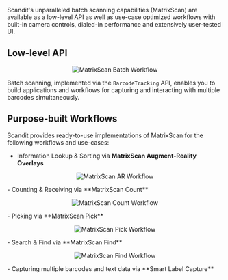Scandit's unparalleled batch scanning capabilities (MatrixScan) are available as a low-level API as well as use-case optimized workflows with built-in camera controls, dialed-in performance and extensively user-tested UI.

## Low-level API

<p align="center">
  <img src="/img/batch-scanning/MatrixScanBatch.gif" alt="MatrixScan Batch Workflow" />
</p>

Batch scanning, implemented via the `BarcodeTracking` API, enables you to build applications and workflows for capturing and interacting with multiple barcodes simultaneously.

## Purpose-built Workflows

Scandit provides ready-to-use implementations of MatrixScan for the following workflows and use-cases:

- Information Lookup & Sorting via **MatrixScan Augment-Reality Overlays**
<p align="center">
  <img src="/img/batch-scanning/MatrixScanAR1.gif" alt="MatrixScan AR Workflow" />
</p>
- Counting & Receiving via **MatrixScan Count**
<p align="center">
  <img src="/img/batch-scanning/MatrixScanCount.gif" alt="MatrixScan Count Workflow" />
</p>
- Picking via **MatrixScan Pick**
<p align="center">
  <img src="/img/batch-scanning/MatrixScanPick.gif" alt="MatrixScan Pick Workflow" />
</p>
- Search & Find via **MatrixScan Find**
<p align="center">
  <img src="/img/batch-scanning/MatrixScanFind.gif" alt="MatrixScan Find Workflow" />
</p>
- Capturing multiple barcodes and text data via **Smart Label Capture**
